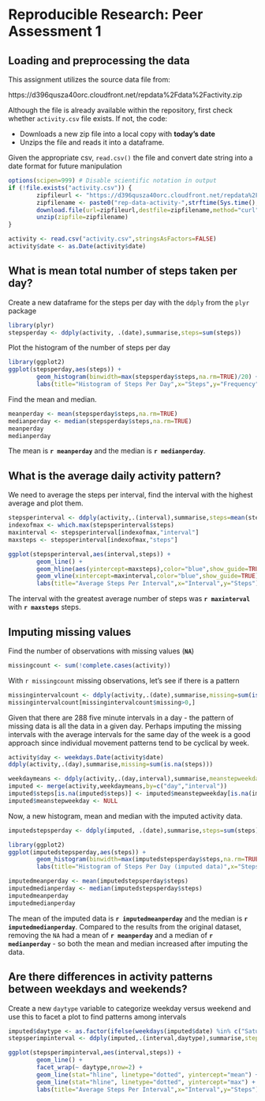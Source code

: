 # Reproducible Research: Peer Assessment 1


## Loading and preprocessing the data

This assignment utilizes the source data file from:

https://d396qusza40orc.cloudfront.net/repdata%2Fdata%2Factivity.zip

Although the file is already available within the repository, first check whether `activity.csv` file exists. If not, the code:

- Downloads a new zip file into a local copy with **today's date**
- Unzips the file and reads it into a dataframe.

Given the appropriate csv, `read.csv()` the file and convert date string into a date format for future manipulation

```r
options(scipen=999) # Disable scientific notation in output
if (!file.exists("activity.csv")) {
        zipfileurl <- "https://d396qusza40orc.cloudfront.net/repdata%2Fdata%2Factivity.zip"
        zipfilename <- paste0("rep-data-activity-",strftime(Sys.time(),"%Y%m%d"),".zip")
        download.file(url=zipfileurl,destfile=zipfilename,method="curl")
        unzip(zipfile=zipfilename)
}

activity <- read.csv("activity.csv",stringsAsFactors=FALSE)
activity$date <- as.Date(activity$date)

```

## What is mean total number of steps taken per day?

Create a new dataframe for the steps per day with the `ddply` from the `plyr` package
```r
library(plyr)
stepsperday <- ddply(activity, .(date),summarise,steps=sum(steps))

```

Plot the histogram of the number of steps per day
```r
library(ggplot2)
ggplot(stepsperday,aes(steps)) + 
        geom_histogram(binwidth=max(stepsperday$steps,na.rm=TRUE)/20) +
        labs(title="Histogram of Steps Per Day",x="Steps",y="Frequency")
````

Find the mean and median.

```r
meanperday <- mean(stepsperday$steps,na.rm=TRUE)
medianperday <- median(stepsperday$steps,na.rm=TRUE)
meanperday
medianperday
```

The mean is **`r meanperday`** and the median is **`r medianperday`**.

## What is the average daily activity pattern?

We need to average the steps per interval, find the interval with the highest average and plot them.

```r
stepsperinterval <- ddply(activity,.(interval),summarise,steps=mean(steps,na.rm=TRUE))
indexofmax <- which.max(stepsperinterval$steps)
maxinterval <- stepsperinterval[indexofmax,"interval"]
maxsteps <- stepsperinterval[indexofmax,"steps"]

ggplot(stepsperinterval,aes(interval,steps)) +
        geom_line() +
        geom_hline(aes(yintercept=maxsteps),color="blue",show_guide=TRUE) +
        geom_vline(xintercept=maxinterval,color="blue",show_guide=TRUE) +
        labs(title="Average Steps Per Interval",x="Interval",y="Steps")
```

The interval with the greatest average number of steps was **`r maxinterval`** with **`r maxsteps`** steps.

## Imputing missing values

Find the number of observations with missing values (**`NA`**)
```r
missingcount <- sum(!complete.cases(activity))
```
With `r missingcount` missing observations, let's see if there is a pattern

```r
missingintervalcount <- ddply(activity,.(date),summarise,missing=sum(is.na(steps)))
missingintervalcount[missingintervalcount$missing>0,]

```

Given that there are 288 five minute intervals in a day - the pattern of missing data is all the data in a given day. Perhaps imputing the missing intervals with the average intervals for the same day of the week is a good approach since individual movement patterns tend to be cyclical by week.

```r
activity$day <- weekdays.Date(activity$date)
ddply(activity,.(day),summarise,missing=sum(is.na(steps)))

weekdaymeans <- ddply(activity,.(day,interval),summarise,meanstepweekday=mean(steps,na.rm=TRUE))
imputed <- merge(activity,weekdaymeans,by=c("day","interval"))
imputed$steps[is.na(imputed$steps)] <- imputed$meanstepweekday[is.na(imputed$steps)]
imputed$meanstepweekday <- NULL

```

Now, a new histogram, mean and median with the imputed activity data.

```r

imputedstepsperday <- ddply(imputed, .(date),summarise,steps=sum(steps))

library(ggplot2)
ggplot(imputedstepsperday,aes(steps)) + 
        geom_histogram(binwidth=max(imputedstepsperday$steps,na.rm=TRUE)/20) +
        labs(title="Histogram of Steps Per Day (imputed data)",x="Steps",y="Frequency")
````

```r
imputedmeanperday <- mean(imputedstepsperday$steps)
imputedmedianperday <- median(imputedstepsperday$steps)
imputedmeanperday
imputedmedianperday
```

The mean of the imputed data is **`r imputedmeanperday`** and the median is **`r imputedmedianperday`**. Compared to the results from the original dataset, removing the `NA` had a mean of **`r meanperday`** and a median of **`r medianperday`** - so both the mean and median increased after imputing the data.

## Are there differences in activity patterns between weekdays and weekends?

Create a new `daytype` variable to categorize weekday versus weekend and use this to facet a plot to find patterns among intervals

```r
imputed$daytype <- as.factor(ifelse(weekdays(imputed$date) %in% c("Saturday","Sunday"), "weekend", "weekday"))
stepsperimpinterval <- ddply(imputed,.(interval,daytype),summarise,steps=mean(steps,na.rm=TRUE))

ggplot(stepsperimpinterval,aes(interval,steps)) +
        geom_line() +
        facet_wrap(~ daytype,nrow=2) +
        geom_line(stat="hline", linetype="dotted", yintercept="mean") +
        geom_line(stat="hline", linetype="dotted", yintercept="max") +
        labs(title="Average Steps Per Interval",x="Interval",y="Steps")
```
